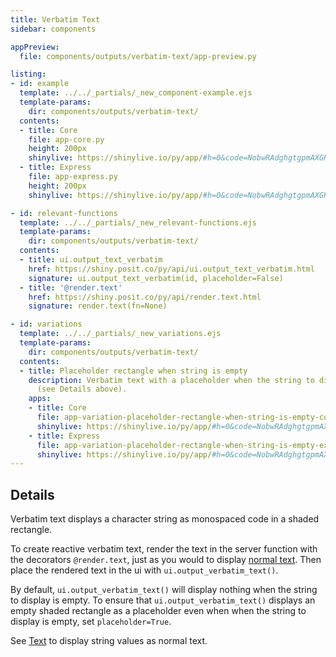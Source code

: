 ```yaml
---
title: Verbatim Text
sidebar: components

appPreview:
  file: components/outputs/verbatim-text/app-preview.py

listing:
- id: example
  template: ../../_partials/_new_component-example.ejs
  template-params:
    dir: components/outputs/verbatim-text/
  contents:
  - title: Core
    file: app-core.py
    height: 200px
    shinylive: https://shinylive.io/py/app/#h=0&code=NobwRAdghgtgpmAXGKAHVA6VBPMAaMAYwHsIAXOcpMAMwCdiYACAZwAsBLCbJjmVYnTJMAgujxM6lACZw6EgK4cAOhFVpUAfSVMAvEyVYoAcziaaAGyXSAFKqYODHDF1QKymigA8ydsABU4H2V8JhCAUXI5Jm8yEIkQgAk4CwtiJgBlTm4QgEo8e0dDYnc3D1jNADc5ACMoMj4-WLymAGIAHnbVXNVVWRpWOWq6G1d3CRKyMokWOBYWDlJcxEKHAAEpCFk6DFi2ztWmfpig32XDx0k4MgU6CF4IMoxAnxsetWh0PVF0Gw1tDgzIZyXJgAC+AF0gA
  - title: Express
    file: app-express.py
    height: 200px
    shinylive: https://shinylive.io/py/app/#h=0&code=NobwRAdghgtgpmAXGKAHVA6VBPMAaMAYwHsIAXOcpMAMwCdiYACAZwAsBLCbJjmVYnTJMAgujxM6lACZw6EgK4cAOhFVpUAfSVMAvEyVYoAcziaaAGyXSAFKqYODHDF1QKymigA8ydsABU4H2V8JhCAUXI5Jm8yEIkQgAk4CwtiJgBlTm4QgEo8e0dDYnc3D1jNADc5ACMoMj4-WLymAGIAHnbVXNVVWRpWOWq6G1d3CRKyMokWOBYWDlJcxEKHAAEpCFk6DFi2ztWmfpig32XDx0k4MgU6CF4IMoxAnxsetWh0PVF0Gw1tDgzIZyXJgAC+AF0gA

- id: relevant-functions
  template: ../../_partials/_new_relevant-functions.ejs
  template-params:
    dir: components/outputs/verbatim-text/
  contents:
  - title: ui.output_text_verbatim
    href: https://shiny.posit.co/py/api/ui.output_text_verbatim.html
    signature: ui.output_text_verbatim(id, placeholder=False)
  - title: '@render.text'
    href: https://shiny.posit.co/py/api/render.text.html
    signature: render.text(fn=None)

- id: variations
  template: ../../_partials/_new_variations.ejs
  template-params:
    dir: components/outputs/verbatim-text/
  contents:
  - title: Placeholder rectangle when string is empty
    description: Verbatim text with a placeholder when the string to display is empty
      (see Details above).
    apps:
    - title: Core
      file: app-variation-placeholder-rectangle-when-string-is-empty-core.py
      shinylive: https://shinylive.io/py/app/#h=0&code=NobwRAdghgtgpmAXGKAHVA6VBPMAaMAYwHsIAXOcpMAMwCdiYACAZwAsBLCbJjmVYnTJMAgujxM6lACZw6EgK4cAOhFVpUAfSVMAvEyVYoAcziaaAGyXSAFKqYODHDF1QKymigA8ydsABU4H2V8JhCAUXI5JkDg0JCQgEo8e0dDYnc3D28PADc5ACMoMj4-HJCJVAsoQjg2YgtZOj0YugU4RKYAYgAeHtVE1VVZGlY5fLobV3cJDLIsiRY4FhYOUkTEVIcAASkIJoxyiEcmEaYcmw2tk8k4MgU6Y+myDFjfQbVodBaxVBsNbQcRbjOSJMAAXwAukA
    - title: Express
      file: app-variation-placeholder-rectangle-when-string-is-empty-express.py
      shinylive: https://shinylive.io/py/app/#h=0&code=NobwRAdghgtgpmAXGKAHVA6VBPMAaMAYwHsIAXOcpMAMwCdiYACAZwAsBLCbJjmVYnTJMAgujxM6lACZw6EgK4cAOhFVpUAfSVMAvEyVYoAcziaaAGyXSAFKqYODHDF1QKymigA8ydsABU4H2V8JhCAUXI5JkDg0JCQgEo8e0dDYnc3D28PADc5ACMoMj4-HJCJVAsoQjg2YgtZOj0YugU4RKYAYgAeHtVE1VVZGlY5fLobV3cJDLIsiRY4FhYOUkTEVIcAASkIJoxyiEcmEaYcmw2tk8k4MgU6Y+myDFjfQbVodBaxVBsNbQcRbjOSJMAAXwAukA
---
```



:::{#example}
:::

:::{#relevant-functions}
:::

## Details

Verbatim text displays a character string as monospaced code in a shaded rectangle.

To create reactive verbatim text, render the text in the server function with the decorators `@render.text`, just as you would to display [normal text](text.qmd). Then place the rendered text in the ui with `ui.output_verbatim_text()`.

By default, `ui.output_verbatim_text()` will display nothing when the string to display is empty. To ensure that `ui.output_verbatim_text()` displays an empty shaded rectangle as a placeholder even when when the string to display is empty, set `placeholder=True`.

See [Text](text.qmd) to display string values as normal text.

:::{#variations}
:::
